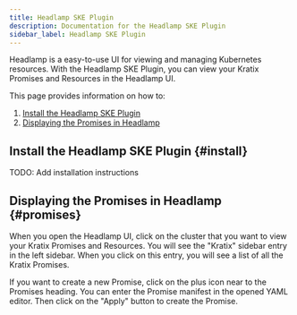 ```yaml
---
title: Headlamp SKE Plugin
description: Documentation for the Headlamp SKE Plugin
sidebar_label: Headlamp SKE Plugin
---
```


Headlamp is a easy-to-use UI for viewing and managing Kubernetes resources. With the Headlamp SKE Plugin, you can
view your Kratix Promises and Resources in the Headlamp UI.

This page provides information on how to:

1. [Install the Headlamp SKE Plugin](#install)
1. [Displaying the Promises in Headlamp](#promises)


## Install the Headlamp SKE Plugin {#install}

TODO: Add installation instructions

## Displaying the Promises in Headlamp {#promises}

When you open the Headlamp UI, click on the cluster that you want to view your Kratix Promises and Resources. You
will see the "Kratix" sidebar entry in the left sidebar. When you click on this entry, you will see a list of all
the Kratix Promises.

If you want to create a new Promise, click on the plus icon near to the Promises heading. You can enter the Promise
manifest in the opened YAML editor. Then click on the "Apply" button to create the Promise.